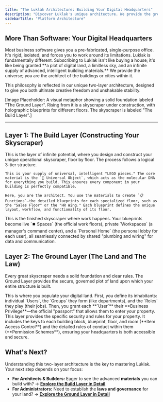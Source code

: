 ```yaml
---
title: "The Luklak Architecture: Building Your Digital Headquarters"
description: "Discover Luklak's unique architecture. We provide the ground and the materials; you design and build a seamlessly integrated digital skyscraper for your business."
sidebarTitle: "Platform Architecture"
---
```


## More Than Software: Your Digital Headquarters

<Info>
  Most business software gives you a pre-fabricated, single-purpose office. It's rigid, isolated, and forces you to work around its limitations.
</Info>

<Tip>
  Luklak is fundamentally different. Subscribing to Luklak isn't like buying a house; it's like being granted **a plot of digital land, a limitless sky, and an infinite supply of advanced, intelligent building materials.** We provide the universe; you are the architect of the buildings or cities within it.
</Tip>

This philosophy is reflected in our unique two-layer architecture, designed to give you both ultimate creative freedom and unshakable stability.

[Image Placeholder: A visual metaphor showing a solid foundation labeled "The Ground Layer". Rising from it is a skyscraper under construction, with holographic blueprints for different floors. The skyscraper is labeled "The Build Layer".]

---

## Layer 1: The Build Layer (Constructing Your Skyscraper)

This is the layer of infinite potential, where you design and construct your unique operational skyscraper, floor by floor. The process follows a logical 3-tier structure.

<CardGroup cols={3}>
  <Card title="Tier 1: Advanced Materials (Lego blocks)" icon="cube" iconType="duotone">
    

    This is your supply of universal, intelligent "LEGO pieces." The core material is the `🧊 Universal Object`, which acts as the molecular DNA for everything you build. This ensures every component in your building is perfectly compatible.
  </Card>
  <Card title="Tier 2: The Blueprints (Functions)" icon="map" iconType="duotone">
    

    Here, you are the architect. You use the materials to create `📋 Functions`—the detailed blueprints for each specialized floor, such as the "Sales Floor" or the "HR Wing." Each blueprint defines the unique layout, workflow, and functionality of its floor.
  </Card>
  <Card title="Tier 3: The Live Building (Spaces, Workspaces & Homes)" icon="building" iconType="duotone">
    This is the finished skyscraper where work happens. Your blueprints become live `⏹️ Spaces` (the official work floors), private `Workspaces` (a manager's command center), and a `Personal Home` (the personal lobby for each user), all seamlessly connected by shared "plumbing and wiring" for data and communication.
  </Card>
</CardGroup>

## Layer 2: The Ground Layer (The Land and The Law)

Every great skyscraper needs a solid foundation and clear rules. The Ground Layer provides the secure, governed plot of land upon which your entire structure is built.

<CardGroup cols={2}>
  <Card title="The Land & Its People" icon="users" iconType="duotone">
    This is where you populate your digital land. First, you define its inhabitants: individual `Users`, the `Groups` they form (like departments), and the `Roles` they play (their jobs). Then, you grant each **`User`** their **Business Privilege**—the official "passport" that allows them to enter your property.
  </Card>
  <Card title="The Law of the Land" icon="key" iconType="duotone">
    This layer provides the specific security and rules for your property. It includes the keys to each building block, blueprint, floor, and room (**Item Access Control**) and the detailed rules of conduct within them (**Permission Schemes**), ensuring your headquarters is both accessible and secure.
  </Card>
</CardGroup>

## What's Next?

Understanding this two-layer architecture is the key to mastering Luklak. Your next step depends on your focus:

- **For Architects & Builders:** Eager to see the advanced **materials** you can build with?
  → [**Explore the Build Layer in Detail**](/platform/build-layer)
- **For Administrators:** Need to establish the **laws and governance** for your land?
  → [**Explore the Ground Layer in Detail**](/platform/ground-layer)